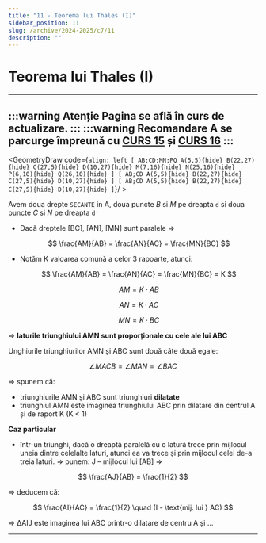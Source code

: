 ```yaml
---
title: "11 - Teorema lui Thales (I)"
sidebar_position: 11
slug: /archive/2024-2025/c7/11
description: ""
---
```


# Teorema lui Thales (I)

---
:::warning Atenție
Pagina se află în curs de actualizare.
:::
:::warning Recomandare
**A se parcurge împreunǎ cu [CURS 15](11.mdx) și [CURS 16](15.mdx)**
:::
---

<GeometryDraw code={`
align: left
[
AB;CD;MN;PQ
A(5,5){hide}
B(22,27){hide}
C(27,5){hide}
D(10,27){hide}
M(7,16){hide}
N(25,16){hide}
P(6,10){hide}
Q(26,10){hide}
]
[
AB;CD
A(5,5){hide}
B(22,27){hide}
C(27,5){hide}
D(10,27){hide}
]
[
AB;CD
A(5,5){hide}
B(22,27){hide}
C(27,5){hide}
D(10,27){hide}
]
`}/ >

Avem doua drepte `SECANTE` in A, doua puncte $B$ si $M$ pe dreapta `d` si doua puncte $C$ si $N$ pe dreapta `d'`

* Dacă dreptele \[BC], \[AN], \[MN] sunt paralele ⇒

  $$
  \frac{AM}{AB} = \frac{AN}{AC} = \frac{MN}{BC}
  $$

* Notăm K valoarea comună a celor 3 rapoarte, atunci:

  $$
  \frac{AM}{AB} = \frac{AN}{AC} = \frac{MN}{BC} = K
  $$

  $$
  AM = K \cdot AB
  $$

  $$
  AN = K \cdot AC
  $$

  $$
  MN = K \cdot BC
  $$

⇒ **laturile triunghiului AMN sunt proporționale cu cele ale lui ABC**

Unghiurile triunghiurilor AMN și ABC sunt două câte două egale:

$$
\angle MACB = \angle MAN = \angle BAC
$$

⇒ spunem că:

* triunghiurile AMN și ABC sunt triunghiuri **dilatate**
* triunghiul AMN este imaginea triunghiului ABC prin dilatare din centrul A și de raport K (K < 1)

**Caz particular**

* într-un triunghi, dacă o dreaptă paralelă cu o latură trece prin mijlocul uneia dintre celelalte laturi, atunci ea va trece și prin mijlocul celei de-a treia laturi.
  ⇒ punem: J – mijlocul lui \[AB] ⇒

$$
\frac{AJ}{AB} = \frac{1}{2}
$$

⇒ deducem că:

$$
\frac{AI}{AC} = \frac{1}{2} \quad (I - \text{mij. lui } AC)
$$

⇒ ΔAIJ este imaginea lui ABC printr-o dilatare de centru A și ...

---


